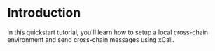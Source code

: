 # Introduction

In this quickstart tutorial, you'll learn how to setup a local cross-chain environment and send cross-chain messages using xCall.